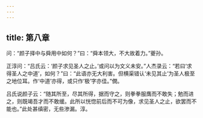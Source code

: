 ```yaml
---
---
---
```

title: 第八章
---







问：“颜子择中与舜用中如何？”曰：“舜本领大，不大故着力。”夔孙。

正淳问：“吕氏云：‘颜子求见圣人之止。’或问以为文义未安。”人杰录云：“若曰‘求得圣人之中道’，如何？”曰：“此语亦无大利害。但横渠错认‘未见其止’为圣人极至之地位耳。作‘中道’亦得，或只作‘极’字亦佳。”僩。

吕氏说颜子云：“随其所至，尽其所得，据而守之，则拳拳服膺而不敢失；勉而进之，则既竭吾才而不敢缓。此所以恍惚前后而不可为像，求见圣人之止，欲罢而不能也。”此处甚缜密，无些渗漏。淳。